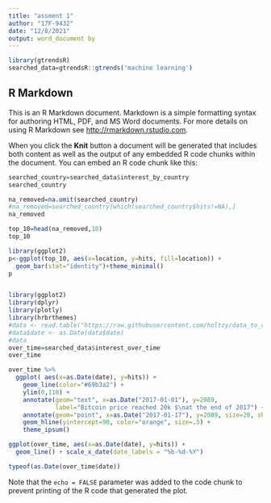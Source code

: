 ---
title: "assment 1"
author: "17F-9432"
date: "12/8/2021"
output: word_document by
---

```{r setup, include=FALSE}

library(gtrendsR)
searched_data=gtrendsR::gtrends('machine learning')

```

## R Markdown

This is an R Markdown document. Markdown is a simple formatting syntax for authoring HTML, PDF, and MS Word documents. For more details on using R Markdown see <http://rmarkdown.rstudio.com>.

When you click the **Knit** button a document will be generated that includes both content as well as the output of any embedded R code chunks within the document. You can embed an R code chunk like this:

```{r cars}
searched_country=searched_data$interest_by_country
searched_country

```

```{r cars}
na_removed=na.omit(searched_country)
#na_removed=searched_country[which(searched_country$hits!=NA),]
na_removed
```

```{r pressure}
top_10=head(na_removed,10)
top_10
```

```{r pressure}
library(ggplot2)
p<-ggplot(top_10, aes(x=location, y=hits, fill=location)) +
  geom_bar(stat="identity")+theme_minimal()
p



```

```{r pressure}
library(ggplot2)
library(dplyr)
library(plotly)
library(hrbrthemes)
#data <- read.table("https://raw.githubusercontent.com/holtzy/data_to_viz/master/Example_dataset/3_TwoNumOrdered.csv", header=T)
#data$date <- as.Date(data$date)
#data
over_time=searched_data$interest_over_time
over_time

```

```{r pressure}
over_time %>% 
  ggplot( aes(x=as.Date(date), y=hits)) +
    geom_line(color="#69b3a2") +
    ylim(0,110) +
    annotate(geom="text", x=as.Date("2017-01-01"), y=2089, 
             label="Bitcoin price reached 20k $\nat the end of 2017") +
    annotate(geom="point", x=as.Date("2017-01-17"), y=2089, size=20, shape=21, fill="transparent") +
    geom_hline(yintercept=90, color="orange", size=.5) +
    theme_ipsum()
```

```{r}
ggplot(over_time, aes(x=as.Date(date), y=hits)) + 
  geom_line() + scale_x_date(date_labels = "%b-%d-%Y")
```

```{r}

typeof(as.Date(over_time$date))
```

Note that the `echo = FALSE` parameter was added to the code chunk to prevent printing of the R code that generated the plot.
